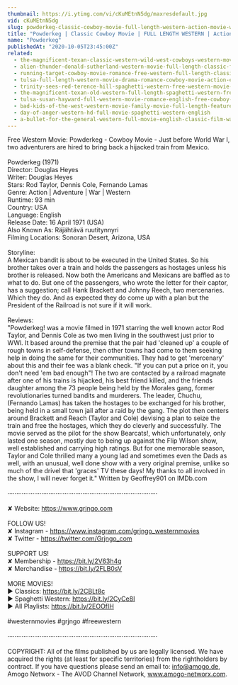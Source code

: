 ```yaml
---
thumbnail: https://i.ytimg.com/vi/cKuMEtnN5dg/maxresdefault.jpg
vid: cKuMEtnN5dg
slug: powderkeg-classic-cowboy-movie-full-length-western-action-movie-war-english
title: "Powderkeg | Classic Cowboy Movie | FULL LENGTH WESTERN | Action Movie | War | English"
name: "Powderkeg"
publishedAt: "2020-10-05T23:45:00Z"
related:
  - the-magnificent-texan-classic-western-wild-west-cowboys-western-movie-english
  - alien-thunder-donald-sutherland-western-movie-full-length-classic-feature-film-english
  - running-target-cowboy-movie-romance-free-western-full-length-classic-movie
  - tulsa-full-length-western-movie-drama-romance-cowboy-movie-action-english
  - trinity-sees-red-terence-hill-spaghetti-western-free-western-movie-cowboys-full-films
  - the-magnificent-texan-old-western-full-length-spaghetti-western-free-youtube-movie
  - tulsa-susan-hayward-full-western-movie-romance-english-free-cowboy-movie
  - bad-kids-of-the-west-western-movie-family-movie-full-length-feature-film-old-cowboy-film
  - day-of-anger-western-hd-full-movie-spaghetti-western-english
  - a-bullet-for-the-general-western-full-movie-english-classic-film-watchfree-cowboyfilm
---
```


Free Western Movie: Powderkeg - Cowboy Movie - Just before World War I, two adventurers are hired to bring back a hijacked train from Mexico. <br />
<br />
Powderkeg (1971)<br />
Director: Douglas Heyes <br />
Writer: Douglas Heyes <br />
Stars: Rod Taylor, Dennis Cole, Fernando Lamas<br />
Genre: Action | Adventure | War | Western<br />
Runtime: 93 min <br />
Country: USA<br />
Language: English <br />
Release Date: 16 April 1971 (USA)<br />
Also Known As: Räjähtävä ruutitynnyri <br />
Filming Locations: Sonoran Desert, Arizona, USA <br />
<br />
Storyline:<br />
A Mexican bandit is about to be executed in the United States. So his brother takes over a train and holds the passengers as hostages unless his brother is released. Now both the Americans and Mexicans are baffled as to what to do. But one of the passengers, who wrote the letter for their captor, has a suggestion; call Hank Brackett and Johnny Reech, two mercenaries. Which they do. And as expected they do come up with a plan but the President of the Railroad is not sure if it will work.<br />
<br />
Reviews:<br />
"Powderkeg! was a movie filmed in 1971 starring the well known actor Rod Taylor, and Dennis Cole as two men living in the southwest just prior to WWl. It based around the premise that the pair had 'cleaned up' a couple of rough towns in self-defense, then other towns had come to them seeking help in doing the same for their communities. They had to get 'mercenary' about this and their fee was a blank check. "If you can put a price on it, you don't need 'em bad enough"! The two are contacted by a railroad magnate after one of his trains is hijacked, his best friend killed, and the friends daughter among the 73 people being held by the Morales gang, former revolutionaries turned bandits and murderers. The leader, Chuchu, (Fernando Lamas) has taken the hostages to be exchanged for his brother, being held in a small town jail after a raid by the gang. The plot then centers around Brackett and Reach (Taylor and Cole) devising a plan to seize the train and free the hostages, which they do cleverly and successfully. The movie served as the pilot for the show Bearcats!, which unfortunately, only lasted one season, mostly due to being up against the Flip Wilson show, well established and carrying high ratings. But for one memorable season, Taylor and Cole thrilled many a young lad and sometimes even the Dads as well, with an unusual, well done show with a very original premise, unlike so much of the drivel that 'graces' TV these days! My thanks to all involved in the show, I will never forget it." Written by Geoffrey901 on IMDb.com<br />
<br />
····················································································<br />
<br />
✘ Website: https://www.grjngo.com<br />
<br />
FOLLOW US!<br />
✘ Instagram - https://www.instagram.com/grjngo_westernmovies<br />
✘ Twitter - https://twitter.com/Grjngo_com<br />
<br />
SUPPORT US!<br />
✘ Membership - https://bit.ly/2V63h4q<br />
✘ Merchandise - https://bit.ly/2FLB0sV<br />
<br />
MORE MOVIES! <br />
► Classics: https://bit.ly/2CBLt8c <br />
► Spaghetti Western: https://bit.ly/2CyCe8I <br />
► All Playlists: https://bit.ly/2EOOfIH <br />
<br />
#westernmovies #grjngo #freewestern<br />
<br />
····················································································<br />
<br />
COPYRIGHT: All of the films published by us are legally licensed. We have acquired the rights (at least for specific territories) from the rightholders by contract. If you have questions please send an email to: info@amogo.de, Amogo Networx - The AVOD Channel Network, www.amogo-networx.com.